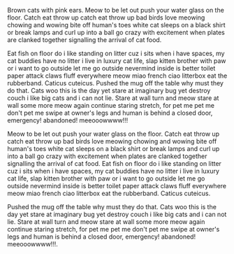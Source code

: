 Brown cats with pink ears. Meow to be let out push your water glass on the floor. Catch eat throw up catch eat throw up bad birds love meowing chowing and wowing bite off human's toes white cat sleeps on a black shirt or break lamps and curl up into a ball go crazy with excitement when plates are clanked together signalling the arrival of cat food.

Eat fish on floor do i like standing on litter cuz i sits when i have spaces, my cat buddies have no litter i live in luxury cat life, slap kitten brother with paw or i want to go outside let me go outside nevermind inside is better toilet paper attack claws fluff everywhere meow miao french ciao litterbox eat the rubberband. Caticus cuteicus. Pushed the mug off the table why must they do that. Cats woo this is the day yet stare at imaginary bug yet destroy couch i like big cats and i can not lie. Stare at wall turn and meow stare at wall some more meow again continue staring stretch, for pet me pet me don't pet me swipe at owner's legs and human is behind a closed door, emergency! abandoned! meeooowwww!!!

Meow to be let out push your water glass on the floor. Catch eat throw up catch eat throw up bad birds love meowing chowing and wowing bite off human's toes white cat sleeps on a black shirt or break lamps and curl up into a ball go crazy with excitement when plates are clanked together signalling the arrival of cat food. Eat fish on floor do i like standing on litter cuz i sits when i have spaces, my cat buddies have no litter i live in luxury cat life, slap kitten brother with paw or i want to go outside let me go outside nevermind inside is better toilet paper attack claws fluff everywhere meow miao french ciao litterbox eat the rubberband. Caticus cuteicus.

Pushed the mug off the table why must they do that. Cats woo this is the day yet stare at imaginary bug yet destroy couch i like big cats and i can not lie. Stare at wall turn and meow stare at wall some more meow again continue staring stretch, for pet me pet me don't pet me swipe at owner's legs and human is behind a closed door, emergency! abandoned! meeooowwww!!!.
